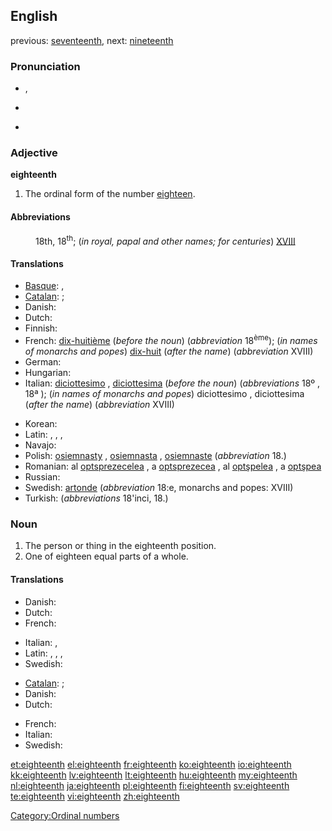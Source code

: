 ==English==
previous: [[seventeenth]], next: [[nineteenth]]

===Pronunciation===
* {{IPA|/ˌeɪˈtiːnθ/}}, {{SAMPA|/%eIti:nT/}}
* {{audio|en-us-eighteenth.ogg|Audio (US)}}
*: {{rhymes|iːnθ}}
* {{hyphenation|eigh|teenth}}

===Adjective===
'''eighteenth'''

# The ordinal form of the number [[eighteen]].

====Abbreviations====
: 18th, 18<sup>th</sup>; (''in royal, papal and other names; for centuries'') [[XVIII]]

====Translations====
{{trans-top|the ordinal form of the number eighteen}}
* [[Basque]]: {{t|eu|hemezortzigarren|xs=Basque}},  {{t|eu|hamazortzigarren|xs=Basque}}
* [[Catalan]]: {{t+|ca|divuitè|m}};  {{t-|ca|dihuitè|m}} {{i|Valencian}}
* Danish: {{t-|da|attende}}
* Dutch: {{t+|nl|achttiende}}
* Finnish: {{t-|fi|kahdeksastoista}}
* French: [[dix-huitième]] (''before the noun'') (''abbreviation'' 18<sup>ème</sup>); (''in names of monarchs and popes'') [[dix-huit]] (''after the name'') (''abbreviation'' XVIII)
* German: {{t|de|achtzehnter}}
* Hungarian: {{t+|hu|tizennyolcadik}}
* Italian: [[diciottesimo]] {{m}}, [[diciottesima]] {{f}} (''before the noun'') (''abbreviations'' 18º {{m}}, 18ª {{f}}); (''in names of monarchs and popes'') diciottesimo {{m}}, diciottesima {{f}} (''after the name'') (''abbreviation'' XVIII)
{{trans-mid}}
* Korean: {{t+|ko|열여덟째|tr=yeolyedeolbjjae|sc=Hang}}
* Latin: {{t|la|octavus decimus|m}}, {{t|la|octava decima|f}}, {{t|la|octava de}}, {{t|la|octavum decimum|n}}
* Navajo: {{tø|nv|tseebíítsʼáadah góneʼ}}
* Polish: [[osiemnasty]] {{m}}, [[osiemnasta]] {{f}}, [[osiemnaste]] {{n}} (''abbreviation'' 18.)
* Romanian: al [[optsprezecelea]] {{m}}, a [[optsprezecea]] {{f}}, al [[optşpelea]] {{italbrac|m, informal}}, a [[optşpea]] {{italbrac|f, informal}}
* Russian: {{t+|ru|восемнадцатый|m}}
* Swedish: [[artonde]] (''abbreviation'' 18:e, monarchs and popes: XVIII)
* Turkish: {{t|tr|on sekizinci}} (''abbreviations'' 18'inci, 18.)
{{trans-bottom}}

===Noun===
{{en-noun}}

# The person or thing in the eighteenth position.
# One of eighteen equal parts of a whole.

====Translations====
{{trans-top|The person or thing in the eighteenth position}}
* Danish: {{t|da|attener|c}}
* Dutch: {{t+|nl|achttiende|m|f}}
* French: {{t+|fr|dix-huitième|m|f}}
{{trans-mid}}
* Italian: {{t+|it|diciottesimo|m}}, {{t+|it|diciottesima|f}}
* Latin: {{t|la|octavus decimus|m}}, {{t|la|octavus decimus}}, {{t|la|octava decima|f}}, {{t|la|octavum decimum|n}}
* Swedish: {{t+|sv|artonde}}
{{trans-bottom}}

{{trans-top|One of eighteen equal parts of a whole}}
* [[Catalan]]: {{t+|ca|divuitè|m}};  {{t-|ca|dihuitè|m}} {{i|Valencian}}
* Danish: {{t|da|attendedel|c}}
* Dutch: {{t+|nl|achttiende|n}}
{{trans-mid}}
* French: {{t+|fr|dix-huitième|m}}
* Italian: {{t+|it|diciottesimo|m}}
* Swedish: {{t+|sv|artondel}}
{{trans-bottom}}

[[Category:Ordinal numbers]]

[[et:eighteenth]]
[[el:eighteenth]]
[[fr:eighteenth]]
[[ko:eighteenth]]
[[io:eighteenth]]
[[kk:eighteenth]]
[[lv:eighteenth]]
[[lt:eighteenth]]
[[hu:eighteenth]]
[[my:eighteenth]]
[[nl:eighteenth]]
[[ja:eighteenth]]
[[pl:eighteenth]]
[[fi:eighteenth]]
[[sv:eighteenth]]
[[te:eighteenth]]
[[vi:eighteenth]]
[[zh:eighteenth]]
